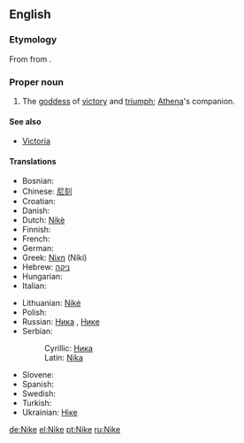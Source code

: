 ==English==
{{wikipedia|Nike (mythology)}}
===Etymology===
From {{etyl|grc|en}} {{term|Νίκη|tr=Nikē|lang=grc|sc=polytonic}} from {{term|νίκη||victory|tr=nikē|lang=grc|sc=polytonic}}.

===Proper noun===
{{en-proper noun}}

# {{greekmyth}} The [[goddess]] of [[victory]] and [[triumph]]; [[Athena]]'s companion.

====See also====
*[[Victoria]]

====Translations====
{{trans-top|Greek goddess of victory}}
* Bosnian: {{t-|bs|Nika|f}}
* Chinese: [[尼刻]]
* Croatian: {{t-|hr|Nika|f}}
* Danish: {{t-|da|Nike|f}}
* Dutch: [[Nikè]] {{f}}
* Finnish: {{t-|fi|Nike|f}}
* French: {{t-|fr|Niké|f}}
* German: {{t+|de|Nike|f}}
* Greek: [[Νίκη]] (Níki)
* Hebrew: [[ניקה]] {{f}}
* Hungarian: {{t-|hu|Niké}}
* Italian: {{t-|it|Nike}}
{{trans-mid}}
* Lithuanian: [[Nikė]] {{f}}
* Polish: {{t-|pl|Nike|f}}
* Russian: [[Ника]] {{f}}, [[Нике]] {{f}}
* Serbian:
*: Cyrillic: [[Ника#Serbian|Ника]] {{f}}
*: Latin: [[Nika#Serbian|Nika]] {{f}}
* Slovene: {{t-|sl|Nike|f}}
* Spanish: {{t-|es|Niké}}
* Swedish: {{t-|sv|Nike|f}}
* Turkish: {{t-|tr|Nike|f}}
* Ukrainian: [[Ніке]] {{f}}
{{trans-bottom}}

[[de:Nike]]
[[el:Nike]]
[[pt:Nike]]
[[ru:Nike]]